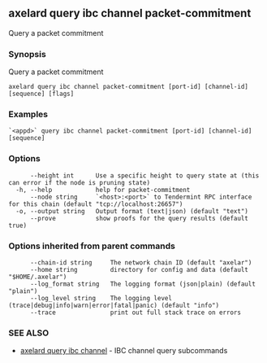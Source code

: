 ## axelard query ibc channel packet-commitment

Query a packet commitment

### Synopsis

Query a packet commitment

```
axelard query ibc channel packet-commitment [port-id] [channel-id] [sequence] [flags]
```

### Examples

```
`<appd>` query ibc channel packet-commitment [port-id] [channel-id] [sequence]
```

### Options

```
      --height int      Use a specific height to query state at (this can error if the node is pruning state)
  -h, --help            help for packet-commitment
      --node string     `<host>:<port>` to Tendermint RPC interface for this chain (default "tcp://localhost:26657")
  -o, --output string   Output format (text|json) (default "text")
      --prove           show proofs for the query results (default true)
```

### Options inherited from parent commands

```
      --chain-id string     The network chain ID (default "axelar")
      --home string         directory for config and data (default "$HOME/.axelar")
      --log_format string   The logging format (json|plain) (default "plain")
      --log_level string    The logging level (trace|debug|info|warn|error|fatal|panic) (default "info")
      --trace               print out full stack trace on errors
```

### SEE ALSO

- [axelard query ibc channel](/cli-docs/v0_32_0/axelard_query_ibc_channel) - IBC channel query subcommands

